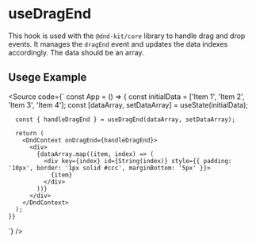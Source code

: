 
<Meta title="Hooks/useDragEnd" />

# useDragEnd

This hook is used with the `@dnd-kit/core` library to handle drag and drop events. It manages the `dragEnd` event and updates the data indexes accordingly. The data should be an array.
## Usege Example
<Source
  code={`
const App = () => {
      const initialData = ['Item 1', 'Item 2', 'Item 3', 'Item 4'];
      const [dataArray, setDataArray] = useState(initialData);

      const { handleDragEnd } = useDragEnd(dataArray, setDataArray);

      return (
        <DndContext onDragEnd={handleDragEnd}>
          <div>
            {dataArray.map((item, index) => (
              <div key={index} id={String(index)} style={{ padding: '10px', border: '1px solid #ccc', marginBottom: '5px' }}>
                {item}
              </div>
            ))}
          </div>
        </DndContext>
      );
    }}
  `}
/>

